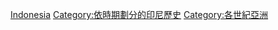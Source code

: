 {{Portal|印尼}}
{{Commons category|Centuries in Indonesia}}

[[Category:各世紀各國|Indonesia]]
[[Category:依時期劃分的印尼歷史|Category:依時期劃分的印尼歷史]]
[[Category:各世紀亞洲|Category:各世紀亞洲]]